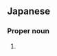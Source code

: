 ==Japanese==
{{ja-kanjitab|かわ|かみ|yomi=kun}}

===Proper noun===
{{ja-pos|proper|かわかみ}}

# {{surname|lang=ja|sort=かわかみ}}